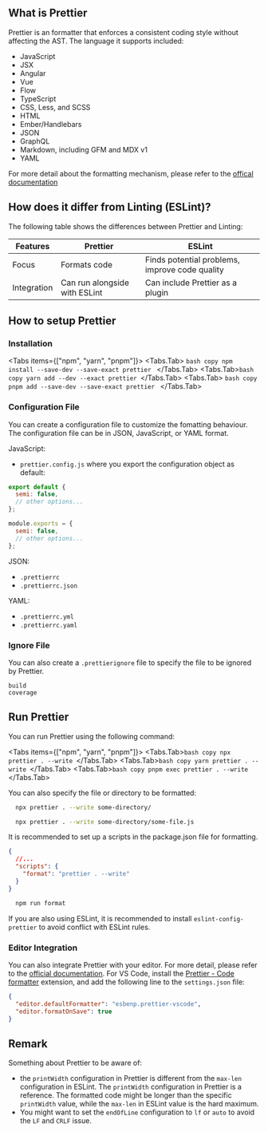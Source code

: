 
## What is Prettier

Prettier is an formatter that enforces a consistent coding style without affecting the AST. The language it supports included:

- JavaScript
- JSX
- Angular
- Vue
- Flow
- TypeScript
- CSS, Less, and SCSS
- HTML
- Ember/Handlebars
- JSON
- GraphQL
- Markdown, including GFM and MDX v1
- YAML

For more detail about the formatting mechanism, please refer to the [offical documentation](https://prettier.io/docs/en/)

## How does it differ from Linting (ESLint)?

The following table shows the differences between Prettier and Linting:

| Features    | Prettier                      | ESLint                                         |
| ----------- | ----------------------------- | ---------------------------------------------- |
| Focus       | Formats code                  | Finds potential problems, improve code quality |
| Integration | Can run alongside with ESLint | Can include Prettier as a plugin               |

## How to setup Prettier

### Installation

<Tabs items={["npm", "yarn", "pnpm"]}>
  <Tabs.Tab>
    ```bash copy npm install --save-dev --save-exact prettier ```
  </Tabs.Tab>
  <Tabs.Tab>```bash copy yarn add --dev --exact prettier ```</Tabs.Tab>
  <Tabs.Tab>
    ```bash copy pnpm add --save-dev --save-exact prettier ```
  </Tabs.Tab>
</Tabs>

### Configuration File

You can create a configuration file to customize the fomatting behaviour. The configuration file can be in JSON, JavaScript, or YAML format.

JavaScript:

- `prettier.config.js`
  where you export the configuration object as default:

```js filename="prettier.config.mjs" copy
export default {
  semi: false,
  // other options...
};
```

```js filename="prettier.config.cjs" copy
module.exports = {
  semi: false,
  // other options...
};
```

JSON:

- `.prettierrc`
- `.prettierrc.json`

YAML:

- `.prettierrc.yml`
- `.prettierrc.yaml`

### Ignore File

You can also create a `.prettierignore` file to specify the file to be ignored by Prettier.

```text filename=".prettierignore" copy
build
coverage
```

## Run Prettier

You can run Prettier using the following command:

<Tabs items={["npm", "yarn", "pnpm"]}>
  <Tabs.Tab>```bash copy npx prettier . --write ```</Tabs.Tab>
  <Tabs.Tab>```bash copy yarn prettier . --write ```</Tabs.Tab>
  <Tabs.Tab>```bash copy pnpm exec prettier . --write ```</Tabs.Tab>
</Tabs>

You can also specify the file or directory to be formatted:

```bash copy
  npx prettier . --write some-directory/
```

```bash copy
  npx prettier . --write some-directory/some-file.js
```

It is recommended to set up a scripts in the package.json file for formatting.

```json filename="package.json"
{
  //...
  "scripts": {
    "format": "prettier . --write"
  }
}
```

```bash copy
  npm run format
```

If you are also using ESLint, it is recommended to install `eslint-config-prettier` to avoid conflict with ESLint rules.

### Editor Integration

You can also integrate Prettier with your editor. For more detail, please refer to the [official documentation](https://prettier.io/docs/en/editors).
For VS Code, install the [Prettier - Code formatter](https://marketplace.visualstudio.com/items?itemName=esbenp.prettier-vscode) extension, and add the following line to the `settings.json` file:

```json filename=".vscode/settings.json" copy
{
  "editor.defaultFormatter": "esbenp.prettier-vscode",
  "editor.formatOnSave": true
}
```

## Remark

Something about Prettier to be aware of:

- the `printWidth` configuration in Prettier is different from the `max-len` configuration in ESLint. The `printWidth` configuration in Prettier is a reference. The formatted code might be longer than the specific `printWidth` value, while the `max-len` in ESLint value is the hard maximum.
- You might want to set the `endOfLine` configuration to `lf` or `auto` to avoid the `LF` and `CRLF` issue.
